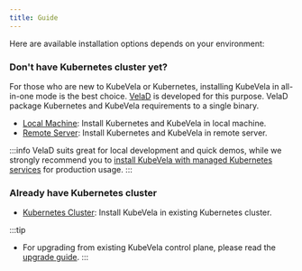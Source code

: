 ```yaml
---
title: Guide
---
```


Here are available installation options depends on your environment:

### Don't have Kubernetes cluster yet?

For those who are new to KubeVela or Kubernetes, installing KubeVela in all-in-one mode is the best choice.
[VelaD](https://github.com/kubevela/velad) is developed for this purpose. VelaD package Kubernetes and KubeVela requirements to a single binary.

- [Local Machine](./installation/install-local): Install Kubernetes and KubeVela in local machine.
- [Remote Server](./installation/install-remote): Install Kubernetes and KubeVela in remote server.

:::info
VelaD suits great for local development and quick demos, while we strongly recommend you to [install KubeVela with managed Kubernetes services](../installation/install-kubernetes) for production usage.
:::

### Already have Kubernetes cluster
- [Kubernetes Cluster](./platform-engineers/advanced-install#install-kubevela-with-existing-kubernetes-cluster): Install KubeVela in existing Kubernetes cluster.

:::tip
- For upgrading from existing KubeVela control plane, please read the [upgrade guide](./platform-engineers/advanced-install#upgrade).
:::
